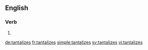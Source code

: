 ==English==

===Verb===
{{head|en}}

# {{en-third-person singular of|tantalize}}

[[de:tantalizes]]
[[fr:tantalizes]]
[[simple:tantalizes]]
[[sv:tantalizes]]
[[vi:tantalizes]]